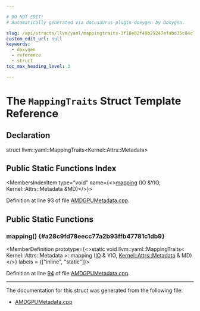 ```yaml
---

# DO NOT EDIT!
# Automatically generated via docusaurus-plugin-doxygen by Doxygen.

slug: /api/structs/llvm/yaml/mappingtraits-3f18e02f49b29247efabd35c84c79b5f
custom_edit_url: null
keywords:
  - doxygen
  - reference
  - struct
toc_max_heading_level: 3

---
```





# The `MappingTraits` Struct Template Reference

<DoxygenPage pluginConfig={pluginConfig}>



## Declaration

<CodeBlock>struct llvm::yaml::MappingTraits&lt;Kernel::Attrs::Metadata&gt;</CodeBlock>

## Public Static Functions Index

<MembersIndex>

<MembersIndexItem
  type="void"
  name={<><a href="#a28c9fd78eecc77a2b93ffb47781c1db9">mapping</a> (IO &amp;YIO, Kernel::Attrs::Metadata &amp;MD)</>}>
</MembersIndexItem>

</MembersIndex>


Definition at line 93 of file <a href="/docs/api/files/lib/lib/support/amdgpumetadata-cpp">AMDGPUMetadata.cpp</a>.

<SectionDefinition>

## Public Static Functions

### mapping() {#a28c9fd78eecc77a2b93ffb47781c1db9}

<MemberDefinition
  prototype={<>static void llvm::yaml::MappingTraits&lt; Kernel::Attrs::Metadata &gt;::mapping (<a href="/docs/api/classes/llvm/yaml/io">IO</a> &amp; YIO, <a href="/docs/api/structs/llvm/amdgpu/hsamd/kernel/attrs/metadata">Kernel::Attrs::Metadata</a> &amp; MD)</>}
  labels = {["inline", "static"]}>

Definition at line <a href="/docs/api/files/lib/lib/support/amdgpumetadata-cpp/#l00094">94</a> of file <a href="/docs/api/files/lib/lib/support/amdgpumetadata-cpp">AMDGPUMetadata.cpp</a>.
</MemberDefinition>

</SectionDefinition>

<hr/>

The documentation for this struct was generated from the following file:

<ul>
<li><a href="/docs/api/files/lib/lib/support/amdgpumetadata-cpp">AMDGPUMetadata.cpp</a></li>
</ul>

</DoxygenPage>
